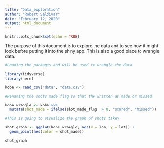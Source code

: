 ```yaml
---
title: "Data_exploration"
author: "Robert Saldivar"
date: "February 12, 2020"
output: html_document
---
```


```r
knitr::opts_chunk$set(echo = TRUE)
```

The purpose of this document is to explore the data and to see how it might look before putting it into the shiny app. This is also a good place to wrangle data.

```r
#Loading the packages and will be used to wrangle the data

library(tidyverse)
library(here)

kobe <- read_csv("data", "data.csv")

```


```r
#Renaming the shots made flag so that the written as made or missed

kobe_wrangle <- kobe %>%
  mutate(shot_made = ifelse(shot_made_flag  > 0, "scored", "missed")) 

```



```r
#This is going to visualize the graph of shots taken

shot_graph <- ggplot(kobe_wrangle, aes(x = lon, y = lat)) +
  geom_point(aes(color = shot_made))

shot_graph
```

